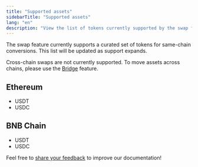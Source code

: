 ```yaml
---
title: "Supported assets"
sidebarTitle: "Supported assets"
lang: "en"
description: "View the list of tokens currently supported by the swap feature."
---
```


The swap feature currently supports a curated set of tokens for same-chain conversions. This list will be updated as support expands.

<Info>Cross-chain swaps are not currently supported. To move assets across chains, please use the [Bridge](/en/apps/bridge/introduction) feature.</Info>

## Ethereum
- USDT
- USDC

## BNB Chain
- USDT
- USDC

<Tip>Feel free to [share your feedback](https://forms.zohopublic.com/cobo/form/DocumentFeedbackForm/formperma/QvLOhxJv1_JMsJ-1dleZ8Itb_7rzN-LtgvsDdxosoVI?referrername=manuals) to improve our documentation!</Tip>